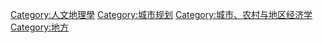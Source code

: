 [[Category:人文地理學|Category:人文地理學]]
[[Category:城市规划|Category:城市规划]]
[[Category:城市、农村与地区经济学|Category:城市、农村与地区经济学]]
[[Category:地方|Category:地方]]